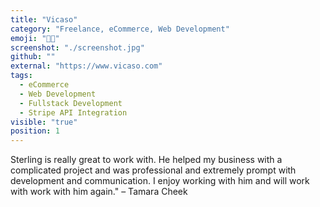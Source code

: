 ```yaml
---
title: "Vicaso"
category: "Freelance, eCommerce, Web Development"
emoji: "💪🏾"
screenshot: "./screenshot.jpg"
github: ""
external: "https://www.vicaso.com"
tags:
  - eCommerce
  - Web Development
  - Fullstack Development
  - Stripe API Integration
visible: "true"
position: 1
---
```


Sterling is really great to work with. He helped my business with a complicated project and was professional and extremely prompt with development and communication. I enjoy working with him and will work with work with him again." – Tamara Cheek